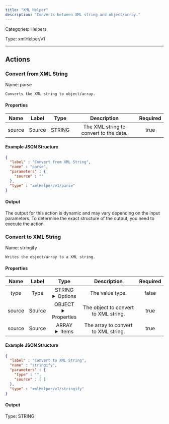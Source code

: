 ```yaml
---
title: "XML Helper"
description: "Converts between XML string and object/array."
---
```



Categories: Helpers


Type: xmlHelper/v1

<hr />



## Actions


### Convert from XML String
Name: parse

`Converts the XML string to object/array.`

#### Properties

|      Name       |      Label     |     Type     |     Description     | Required |
|:---------------:|:--------------:|:------------:|:-------------------:|:--------:|
| source | Source | STRING | The XML string to convert to the data. | true |

#### Example JSON Structure
```json
{
  "label" : "Convert from XML String",
  "name" : "parse",
  "parameters" : {
    "source" : ""
  },
  "type" : "xmlHelper/v1/parse"
}
```

#### Output

The output for this action is dynamic and may vary depending on the input parameters. To determine the exact structure of the output, you need to execute the action.




### Convert to XML String
Name: stringify

`Writes the object/array to a XML string.`

#### Properties

|      Name       |      Label     |     Type     |     Description     | Required |
|:---------------:|:--------------:|:------------:|:-------------------:|:--------:|
| type | Type | STRING <details> <summary> Options </summary> OBJECT, ARRAY </details> | The value type. | false |
| source | Source | OBJECT <details> <summary> Properties </summary> &#123;&#125; </details> | The object to convert to XML string. | true |
| source | Source | ARRAY <details> <summary> Items </summary> [] </details> | The array to convert to XML string. | true |

#### Example JSON Structure
```json
{
  "label" : "Convert to XML String",
  "name" : "stringify",
  "parameters" : {
    "type" : "",
    "source" : [ ]
  },
  "type" : "xmlHelper/v1/stringify"
}
```

#### Output



Type: STRING










